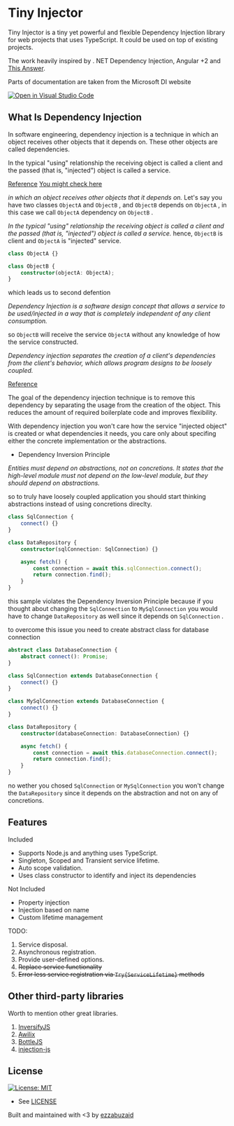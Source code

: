 # Tiny Injector

Tiny Injector is a tiny yet powerful and flexible Dependency Injection library for web projects that uses TypeScript.
It could be used on top of existing projects.

The work heavily inspired by . NET Dependency Injection, Angular +2 and [This Answer](https://stackoverflow.com/a/48187842/10415423).

Parts of documentation are taken from the Microsoft DI website

[![Open in Visual Studio Code](https://open.vscode.dev/badges/open-in-vscode.svg)](https://open.vscode.dev/ezzabuzaid/tiny-injector)

## What Is Dependency Injection

In software engineering, dependency injection is a technique in which an object receives other objects that it depends on. These other objects are called dependencies.

In the typical "using" relationship the receiving object is called a client and the passed (that is, "injected") object is called a service.

[Reference](https://en.wikipedia.org/wiki/Dependency_injection)
[You might check here](https://stackoverflow.com/questions/130794/what-is-dependency-injection/140655#140655)

_in which an object receives other objects that it depends on._
Let's say you have two classes `ObjectA` and `ObjectB` , and `ObjectB` depends on `ObjectA` , in this case we call `ObjectA` dependency on `ObjectB` .

_In the typical "using" relationship the receiving object is called a client and the passed (that is, "injected") object is called a service._
hence, `ObjectB` is client and `ObjectA` is "injected" service.

```typescript
class ObjectA {}

class ObjectB {
	constructor(objectA: ObjectA);
}
```

which leads us to second defention

_Dependency Injection is a software design concept that allows a service to be used/injected in a way that is completely independent of any client consumption._

so `ObjectB` will receive the service `ObjectA` without any knowledge of how the service constructed.

_Dependency injection separates the creation of a client's dependencies from the client's behavior, which allows program designs to be loosely coupled._

[Reference](https://www.codementor.io/@olotintemitope/dependency-injection-explained-in-plain-english-b24hippx7)

The goal of the dependency injection technique is to remove this dependency by separating the usage from the creation of the object. This reduces the amount of required boilerplate code and improves flexibility.

With dependency injection you won't care how the service "injected object" is created or what dependencies it needs, you care only about specifing either the concrete implementation or the abstractions.

- Dependency Inversion Principle

_Entities must depend on abstractions, not on concretions. It states that the high-level module must not depend on the low-level module, but they should depend on abstractions._

so to truly have loosely coupled application you should start thinking abstractions instead of using concretions direclty.

```typescript
class SqlConnection {
	connect() {}
}

class DataRepository {
	constructor(sqlConnection: SqlConnection) {}

	async fetch() {
		const connection = await this.sqlConnection.connect();
		return connection.find();
	}
}
```

this sample violates the Dependency Inversion Principle because if you thought about changing the `SqlConnection` to `MySqlConnection` you would have to change `DataRepository` as well since it depends on `SqlConnection` .

to overcome this issue you need to create abstract class for database connection

```typescript
abstract class DatabaseConnection {
	abstract connect(): Promise;
}

class SqlConnection extends DatabaseConnection {
	connect() {}
}

class MySqlConnection extends DatabaseConnection {
	connect() {}
}

class DataRepository {
	constructor(databaseConnection: DatabaseConnection) {}

	async fetch() {
		const connection = await this.databaseConnection.connect();
		return connection.find();
	}
}
```

no wether you chosed `SqlConnection` or `MySqlConnection` you won't change the `DataRepository` since it depends on the abstraction and not on any of concretions.

## Features

Included

- Supports Node.js and anything uses TypeScript.
- Singleton, Scoped and Transient service lifetime.
- Auto scope validation.
- Uses class constructor to identify and inject its dependencies

Not Included

- Property injection
- Injection based on name
- Custom lifetime management

TODO:

1. Service disposal.
2. Asynchronous registration.
3. Provide user-defined options.
4. ~~Replace service functionality~~
5. ~~Error less service registration via `Try{ServiceLifetime}` methods~~

## Other third-party libraries

Worth to mention other great libraries.

1. [InversifyJS](https://www.npmjs.com/package/inversify)
2. [Awilix](https://www.npmjs.com/package/awilix)
3. [BottleJS](https://www.npmjs.com/package/bottlejs)
4. [injection-js](https://www.npmjs.com/package/injection-js)

## License

[![License: MIT](https://img.shields.io/badge/License-MIT-green.svg)](https://opensource.org/licenses/MIT)

- See [LICENSE](/LICENSE)

Built and maintained with <3 by [ezzabuzaid](https://github.com/ezzabuzaid)
